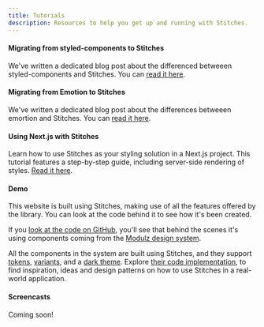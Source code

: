 ```yaml
---
title: Tutorials
description: Resources to help you get up and running with Stitches.
---
```


#### Migrating from styled-components to Stitches

We've written a dedicated blog post about the differenced betweeen styled-components and Stitches. You can [read it here](/blog/migrating-from-styled-components-to-stitches).

#### Migrating from Emotion to Stitches

We've written a dedicated blog post about the differences betweeen emortion and Stitches. You can [read it here](/blog/migrating-from-emotion-to-stitches).

#### Using Next.js with Stitches

Learn how to use Stitches as your styling solution in a Next.js project. This tutorial features a step-by-step guide, including server-side rendering of styles. [Read it here](/blog/using-nextjs-with-stitches).

#### Demo

This website is built using Stitches, making use of all the features offered by the library. You can look at the code behind it to see how it's been created.

If you [look at the code on GitHub](https://github.com/modulz/stitches-site), you'll see that behind the scenes it's using components coming from the [Modulz design system](https://github.com/modulz/design-system).

All the components in the system are built using Stitches, and they support [tokens](/docs/tokens), [variants](/docs/variants), and a [dark theme](/docs/theming). Explore [their code implementation](https://github.com/modulz/design-system/tree/master/components), to find inspiration, ideas and design patterns on how to use Stitches in a real-world application.

#### Screencasts

Coming soon!
